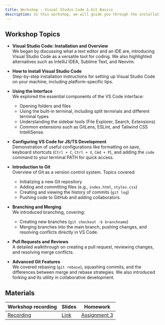 ```yaml
---
title: Workshop - Visual Studio Code & Git Basics
description: In this workshop, we will guide you through the installation and use of Visual Studio Code as a powerful text editor/IDE. We will also cover Git for version control, including creating repositories, branching, merging, and resolving conflicts.
---
```


## Workshop Topics

- **Visual Studio Code: Installation and Overview**  
  We began by discussing what a text editor and an IDE are, introducing Visual Studio Code as a versatile tool for coding. We also highlighted alternatives such as IntelliJ IDEA, Sublime Text, and Neovim.

- **How to Install Visual Studio Code**  
  Step-by-step installation instructions for setting up Visual Studio Code on your machine, including platform-specific tips.

- **Using the Interface**  
  We explored the essential components of the VS Code interface:

  - Opening folders and files
  - Using the built-in terminal, including split terminals and different terminal types
  - Understanding the sidebar tools (File Explorer, Search, Extensions)
  - Common extensions such as GitLens, ESLint, and Tailwind CSS IntelliSense.

- **Configuring VS Code for JS/TS Development**  
  Demonstration of useful configurations like formatting on save, keyboard shortcuts (`Ctrl + C`, `Ctrl + V`, `Cmd + P`), and adding the `code` command to your terminal PATH for quick access.

- **Introduction to Git**  
  Overview of Git as a version control system. Topics covered:

  - Initializing a new Git repository
  - Adding and committing files (e.g., `index.html`, `styles.css`)
  - Creating and viewing the history of commits (`git log`)
  - Pushing code to GitHub and adding collaborators.

- **Branching and Merging**  
  We introduced branching, covering:

  - Creating new branches (`git checkout -b branchname`)
  - Merging branches into the main branch, pushing changes, and resolving conflicts directly in VS Code.

- **Pull Requests and Reviews**  
  A detailed walkthrough on creating a pull request, reviewing changes, and resolving merge conflicts.

- **Advanced Git Features**  
  We covered rebasing (`git rebase`), squashing commits, and the differences between merge and rebase strategies. We also introduced forking and its utility in collaborative development.

## Materials

| Workshop recording                                                                                                                                                                         | Slides                                                                                                       | Homework                                          |
| ------------------------------------------------------------------------------------------------------------------------------------------------------------------------------------------ | ------------------------------------------------------------------------------------------------------------ | ------------------------------------------------- |
| [Recording](https://northwestern.zoom.us/rec/play/yPGu8YvFUdOaWODnL1gfsBlN8UQLdFw5bkdjGLfdU6E--eGayXQb3WUuu__5j2ret7ZeqOY2PwOvMvA-.biYdBh73Dnm60Imw?autoplay=true&startTime=1729209014000) | [Link](https://docs.google.com/presentation/d/16RDVqW68pxsDapycTsHkI6mEi1cNwH02zabo_CdXImY/edit?usp=sharing) | [Assignment 3](/content/assignments/assignment-3) |
